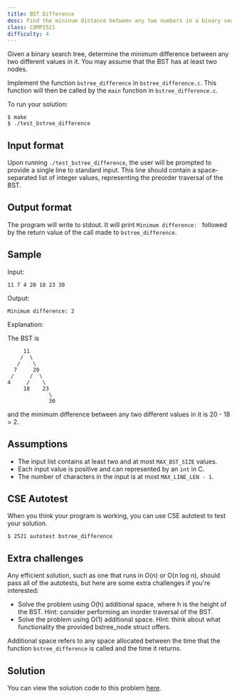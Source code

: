 ```yaml
---
title: BST Difference
desc: Find the mininum distance between any two numbers in a binary search tree.
class: COMP2521
difficulty: 4
---
```


Given a binary search tree, determine the minimum difference between any two
different values in it. You may assume that the BST has at least two nodes.

Implement the function `bstree_difference` in `bstree_difference.c`. This
function will then be called by the `main` function in `bstree_difference.c`.

To run your solution:

```bash:~/2521-revision/bstree_difference
$ make
$ ./test_bstree_difference
```

## Input format

Upon running `./test_bstree_difference`, the user will be prompted to provide a
single line to standard input. This line should contain a space-separated list
of integer values, representing the preorder traversal of the BST.

## Output format

The program will write to stdout. It will print `Minimum difference: ` followed
by the return value of the call made to `bstree_difference`.

## Sample

Input:

```bash:~/2521-revision/bstree_difference
11 7 4 20 18 23 30
```

Output:

```bash:~/2521-revision/bstree_difference
Minimum difference: 2
```

Explanation:

The BST is

```bash:~/2521-revision/bstree_difference
     11
    /  \
   /    \
  7     20
 /     /  \
4     /    \
     18    23
             \
             30
```

and the minimum difference between any two different values in it is 20 - 18 = 2.

## Assumptions

- The input list contains at least two and at most `MAX_BST_SIZE` values.
- Each input value is positive and can represented by an `int` in C.
- The number of characters in the input is at most `MAX_LINE_LEN - 1`.

## CSE Autotest

When you think your program is working, you can use CSE autotest to test your solution.

```bash:~/2521-revision/bstree_difference
$ 2521 autotest bstree_difference
```

## Extra challenges

Any efficient solution, such as one that runs in O(n) or O(n log n), should pass
all of the autotests, but here are some extra challenges if you're interested:

- Solve the problem using O(h) additional space, where h is the height of the BST.
  Hint: consider performing an inorder traversal of the BST.
- Solve the problem using O(1) additional space.
  Hint: think about what functionality the provided bstree_node struct offers.

Additional space refers to any space allocated between the time that the
function `bstree_difference` is called and the time it returns.

## Solution

You can view the solution code to this problem [here](https://github.com/dqna64/comp2521-revision-session/blob/main/problems/bstree_difference/solution/bstree_difference.c).
